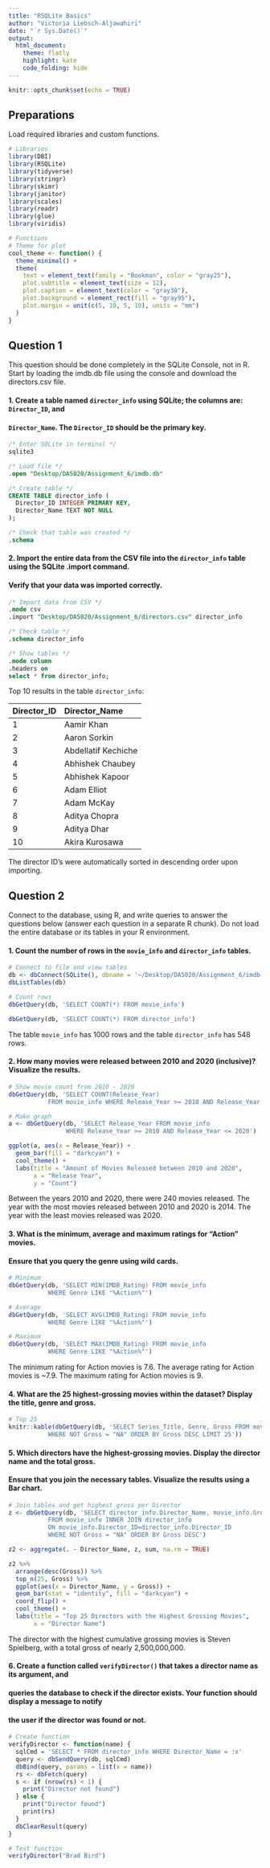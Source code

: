 ```yaml
---
title: "RSQLite Basics"
author: "Victoria Liebsch-Aljawahiri"
date: "`r Sys.Date()`"
output: 
  html_document:
    theme: flatly
    highlight: kate
    code_folding: hide
---
```


```r
knitr::opts_chunk$set(echo = TRUE)
```

## Preparations

Load required libraries and custom functions.

```r
# Libraries
library(DBI)
library(RSQLite)
library(tidyverse)
library(stringr)
library(skimr)
library(janitor)
library(scales)
library(readr)
library(glue)
library(viridis)

# Functions
# Theme for plot
cool_theme <- function() {
  theme_minimal() +
  theme(
    text = element_text(family = "Bookman", color = "gray25"),
    plot.subtitle = element_text(size = 12),
    plot.caption = element_text(color = "gray30"),
    plot.background = element_rect(fill = "gray95"),
    plot.margin = unit(c(5, 10, 5, 10), units = "mm")
  )
}
```

## Question 1

This question should be done completely in the SQLite Console, not in R. Start by loading the 
imdb.db file using the console and download the directors.csv file.

#### 1. Create a table named `director_info` using SQLite; the columns are: `Director_ID`, and
#### `Director_Name`. The `Director_ID` should be the primary key.

```sql
/* Enter SQLite in terminal */
sqlite3

/* Load file */
.open "Desktop/DA5020/Assignment_6/imdb.db"

/* Create table */
CREATE TABLE director_info (
  Director_ID INTEGER PRIMARY KEY,
  Director_Name TEXT NOT NULL
);

/* Check that table was created */
.schema

```

#### 2. Import the entire data from the CSV file into the `director_info` table using the SQLite .import command.
#### Verify that your data was imported correctly.

```sql
/* Import data from CSV */
.mode csv
.import "Desktop/DA5020/Assignment_6/directors.csv" director_info

/* Check table */
.schema director_info

/* Show tables */
.mode column
.headers on
select * from director_info;
```

Top 10 results in the table `director_info`:

Director_ID  Director_Name                   
-----------  --------------------------------
1            Aamir Khan                      
2            Aaron Sorkin                    
3            Abdellatif Kechiche             
4            Abhishek Chaubey                
5            Abhishek Kapoor                 
6            Adam Elliot                     
7            Adam McKay                      
8            Aditya Chopra                   
9            Aditya Dhar                     
10           Akira Kurosawa       

The director ID's were automatically sorted in descending order upon importing. 


## Question 2

Connect to the database, using R, and write queries to answer 
the questions below (answer each question in a separate R chunk). Do not load the entire database or its 
tables in your R environment. 

#### 1. Count the number of rows in the `movie_info` and `director_info` tables. 

```r
# Connect to file and view tables
db <- dbConnect(SQLite(), dbname = '~/Desktop/DA5020/Assignment_6/imdb.db')
dbListTables(db)

# Count rows
dbGetQuery(db, 'SELECT COUNT(*) FROM movie_info')

dbGetQuery(db, 'SELECT COUNT(*) FROM director_info')
```

The table `movie_info` has 1000 rows and the table `director_info` has 548 rows.


#### 2.  How many movies were released between 2010 and 2020 (inclusive)? Visualize the results.

```r
# Show movie count from 2010 - 2020
dbGetQuery(db, 'SELECT COUNT(Release_Year)
           FROM movie_info WHERE Release_Year >= 2010 AND Release_Year <= 2020')

# Make graph
a <- dbGetQuery(db, 'SELECT Release_Year FROM movie_info
                WHERE Release_Year >= 2010 AND Release_Year <= 2020')

ggplot(a, aes(x = Release_Year)) +
  geom_bar(fill = "darkcyan") +
  cool_theme() +
  labs(title = "Amount of Movies Released between 2010 and 2020",
       x = "Release Year",
       y = "Count")

```

Between the years 2010 and 2020, there were 240 movies released. The year with the most movies released between 2010 and 2020 is 2014. The year with the least movies released was 2020.


#### 3. What is the minimum, average and maximum ratings for “Action” movies.
#### Ensure that you query the genre using wild cards.

```r
# Minimum
dbGetQuery(db, 'SELECT MIN(IMDB_Rating) FROM movie_info
           WHERE Genre LIKE "%Action%"')

# Average
dbGetQuery(db, 'SELECT AVG(IMDB_Rating) FROM movie_info
           WHERE Genre LIKE "%Action%"')

# Maximum
dbGetQuery(db, 'SELECT MAX(IMDB_Rating) FROM movie_info
           WHERE Genre LIKE "%Action%"')
```

The minimum rating for Action movies is 7.6. The average rating for Action movies is ~7.9. The maximum rating for Action movies is 9.


#### 4. What are the 25 highest-grossing movies within the dataset? Display the title, genre and gross. 

```r
# Top 25 
knitr::kable(dbGetQuery(db, 'SELECT Series_Title, Genre, Gross FROM movie_info 
           WHERE NOT Gross = "NA" ORDER BY Gross DESC LIMIT 25'))
```


#### 5. Which directors have the highest-grossing movies. Display the director name and the total gross.
#### Ensure that you join the necessary tables. Visualize the results using a Bar chart. 

```r
# Join tables and get highest gross per Director
z <- dbGetQuery(db, 'SELECT director_info.Director_Name, movie_info.Gross 
           FROM movie_info INNER JOIN director_info 
           ON movie_info.Director_ID=director_info.Director_ID 
           WHERE NOT Gross = "NA" ORDER BY Gross DESC')

z2 <- aggregate(. ~ Director_Name, z, sum, na.rm = TRUE)

z2 %>%
  arrange(desc(Gross)) %>%
  top_n(25, Gross) %>%
  ggplot(aes(x = Director_Name, y = Gross)) +
  geom_bar(stat = "identity", fill = "darkcyan") +
  coord_flip() +
  cool_theme() +
  labs(title = "Top 25 Directors with the Highest Grossing Movies",
       x = "Director Name") 
```

The director with the highest cumulative grossing movies is Steven Spielberg, with a total gross of nearly 2,500,000,000.


#### 6. Create a function called `verifyDirector()` that takes a director name as its argument, and 
#### queries the database to check if the director exists. Your function should display a message to notify 
#### the user if the director was found or not. 

```r
# Create function
verifyDirector <- function(name) {
  sqlCmd = 'SELECT * FROM director_info WHERE Director_Name = :x'
  query <- dbSendQuery(db, sqlCmd)
  dbBind(query, params = list(x = name))
  rs <- dbFetch(query)
  s <- if (nrow(rs) < 1) {
    print("Director not found")
  } else {
    print("Director found")
    print(rs)
  }
  dbClearResult(query)
}

# Test function
verifyDirector("Brad Bird")
```

